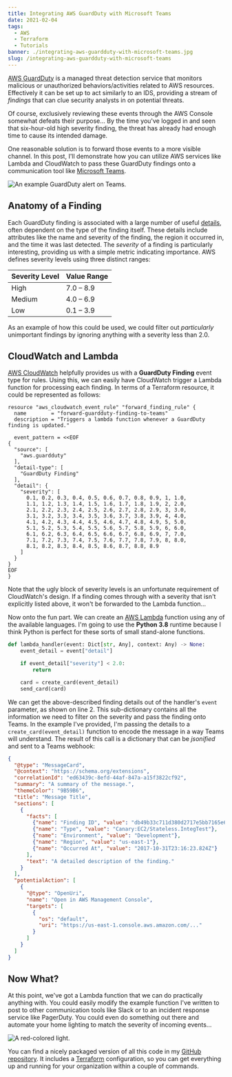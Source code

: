 ```yaml
---
title: Integrating AWS GuardDuty with Microsoft Teams
date: 2021-02-04
tags:
  - AWS
  - Terraform
  - Tutorials
banner: ./integrating-aws-guardduty-with-microsoft-teams.jpg
slug: /integrating-aws-guardduty-with-microsoft-teams
---
```


[AWS GuardDuty][guardduty] is a managed threat detection service that monitors malicious or unauthorized behaviors/activities related to AWS resources. Effectively it can be set up to act similarly to an IDS, providing a stream of *findings* that can clue security analysts in on potential threats.

Of course, exclusively reviewing these events through the AWS Console somewhat defeats their purpose... By the time you've logged in and seen that six-hour-old high severity finding, the threat has already had enough time to cause its intended damage.

One reasonable solution is to forward those events to a more visible channel. In this post, I'll demonstrate how you can utilize AWS services like Lambda and CloudWatch to pass these GuardDuty findings onto a communication tool like [Microsoft Teams][microsoft-teams].

![An example GuardDuty alert on Teams.](guardduty-alert.png)

## Anatomy of a Finding

Each GuardDuty finding is associated with a large number of useful [details][finding-details], often dependent on the type of the finding itself. These details include attributes like the name and severity of the finding, the region it occurred in, and the time it was last detected. The *severity* of a finding is particularly interesting, providing us with a simple metric indicating importance. AWS defines severity levels using three distinct ranges:

| Severity Level | Value Range |
| -------------- | ----------- |
| High           | 7.0 – 8.9   |
| Medium         | 4.0 – 6.9   |
| Low            | 0.1 – 3.9   |

As an example of how this could be used, we could filter out *particularly* unimportant findings by ignoring anything with a severity less than 2.0.

## CloudWatch and Lambda

[AWS CloudWatch][cloudwatch] helpfully provides us with a **GuardDuty Finding** event type for rules. Using this, we can easily have CloudWatch trigger a Lambda function for processing each finding. In terms of a Terraform resource, it could be represented as follows:

```hcl {14-24}
resource "aws_cloudwatch_event_rule" "forward_finding_rule" {
  name        = "forward-guardduty-finding-to-teams"
  description = "Triggers a lambda function whenever a GuardDuty finding is updated."

  event_pattern = <<EOF
{
  "source": [
    "aws.guardduty"
  ],
  "detail-type": [
    "GuardDuty Finding"
  ],
  "detail": {
    "severity": [
      0.1, 0.2, 0.3, 0.4, 0.5, 0.6, 0.7, 0.8, 0.9, 1, 1.0,
      1.1, 1.2, 1.3, 1.4, 1.5, 1.6, 1.7, 1.8, 1.9, 2, 2.0,
      2.1, 2.2, 2.3, 2.4, 2.5, 2.6, 2.7, 2.8, 2.9, 3, 3.0,
      3.1, 3.2, 3.3, 3.4, 3.5, 3.6, 3.7, 3.8, 3.9, 4, 4.0,
      4.1, 4.2, 4.3, 4.4, 4.5, 4.6, 4.7, 4.8, 4.9, 5, 5.0,
      5.1, 5.2, 5.3, 5.4, 5.5, 5.6, 5.7, 5.8, 5.9, 6, 6.0,
      6.1, 6.2, 6.3, 6.4, 6.5, 6.6, 6.7, 6.8, 6.9, 7, 7.0,
      7.1, 7.2, 7.3, 7.4, 7.5, 7.6, 7.7, 7.8, 7.9, 8, 8.0,
      8.1, 8.2, 8.3, 8.4, 8.5, 8.6, 8.7, 8.8, 8.9
    ]
  }
}
EOF
}
```

Note that the ugly block of severity levels is an unfortunate requirement of CloudWatch's design. If a finding comes through with a severity that isn't explicitly listed above, it won't be forwarded to the Lambda function...

Now onto the fun part. We can create an [AWS Lambda][lambda] function using any of the available languages. I'm going to use the **Python 3.8** runtime because I think Python is perfect for these sorts of small stand-alone functions.

```py {2,4-5}
def lambda_handler(event: Dict[str, Any], context: Any) -> None:
    event_detail = event["detail"]

    if event_detail["severity"] < 2.0:
        return

    card = create_card(event_detail)
    send_card(card)
```

We can get the above-described finding details out of the handler's `event` parameter, as shown on line 2. This sub-dictionary contains all the information we need to filter on the severity and pass the finding onto Teams. In the example I've provided, I'm passing the details to a `create_card(event_detail)` function to encode the message in a way Teams will understand. The result of this call is a dictionary that can be *jsonified* and sent to a Teams webhook:

```json
{
  "@type": "MessageCard",
  "@context": "https://schema.org/extensions",
  "correlationId": "ed63439c-8efd-44af-847a-a15f3822cf92",
  "summary": "A summary of the message.",
  "themeColor": "9B59B6",
  "title": "Message Title",
  "sections": [
    {
      "facts": [
        {"name": "Finding ID", "value": "db49b33c711d380d2717e5bb7165e644"},
        {"name": "Type", "value": "Canary:EC2/Stateless.IntegTest"},
        {"name": "Environment", "value": "Development"},
        {"name": "Region", "value": "us-east-1"},
        {"name": "Occurred At", "value": "2017-10-31T23:16:23.824Z"}
      ],
      "text": "A detailed description of the finding."
    }
  ],
  "potentialAction": [
    {
      "@type": "OpenUri",
      "name": "Open in AWS Management Console",
      "targets": [
        {
          "os": "default",
          "uri": "https://us-east-1.console.aws.amazon.com/..."
        }
      ]
    }
  ]
}
```

## Now What?

At this point, we've got a Lambda function that we can do practically anything with. You could easily modify the example function I've written to post to other communication tools like Slack or to an incident response service like PagerDuty. You could even do something out there and automate your home lighting to match the severity of incoming events...

![A red-colored light.](stressful-lighting.png)

You can find a nicely packaged version of all this code in my [GitHub repository][repository]. It includes a [Terraform][terraform] configuration, so you can get everything up and running for your organization within a couple of commands.

[cloudwatch]: https://aws.amazon.com/cloudwatch/
[finding-details]: https://docs.aws.amazon.com/guardduty/latest/ug/guardduty_findings-summary.html
[guardduty]: https://aws.amazon.com/guardduty/
[lambda]: https://aws.amazon.com/lambda/
[microsoft-teams]: https://www.microsoft.com/en/microsoft-teams/group-chat-software
[repository]: https://github.com/lbm/terraform-aws-guardduty-teams
[terraform]: https://www.terraform.io
